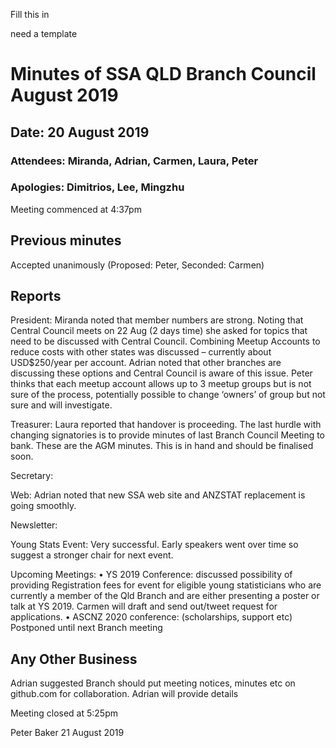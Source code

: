 Fill this in

need a template

# Minutes of SSA QLD Branch Council August 2019

## Date: 20 August 2019

### Attendees: Miranda, Adrian, Carmen, Laura, Peter

### Apologies: Dimitrios, Lee, Mingzhu

Meeting commenced at 4:37pm

## Previous minutes

Accepted unanimously (Proposed: Peter, Seconded: Carmen)

## Reports

President: Miranda noted that member numbers are strong. Noting that Central Council meets on 22 Aug (2 days time) she asked for topics that need to be discussed with Central Council. Combining Meetup Accounts to reduce costs with other states was discussed – currently about USD$250/year per account. Adrian noted that other branches are discussing these options and Central Council is aware of this issue. Peter thinks that each meetup account allows up to 3 meetup groups but is not sure of the process, potentially possible to change ‘owners’ of group but not sure and will investigate.

Treasurer: Laura reported that handover is proceeding. The last hurdle with changing signatories is to provide minutes of last Branch Council Meeting to bank. These are the AGM minutes. This is in hand and should be finalised soon.

Secretary: 

Web: Adrian noted that new SSA web site and ANZSTAT replacement is going smoothly.

Newsletter:

Young Stats Event: Very successful. Early speakers went over time so suggest a stronger chair for next event.

Upcoming Meetings: 
•	YS 2019 Conference: discussed possibility of providing Registration fees for event for eligible young statisticians who are currently a member of the Qld Branch and are either presenting a poster or talk at YS 2019. 
Carmen will draft and send out/tweet request for applications.
•	ASCNZ 2020 conference: (scholarships, support etc) Postponed until next Branch meeting

## Any Other Business

Adrian suggested Branch should put meeting notices, minutes etc on github.com for collaboration. Adrian will provide details
 
Meeting closed at 5:25pm


Peter Baker
21 August 2019
